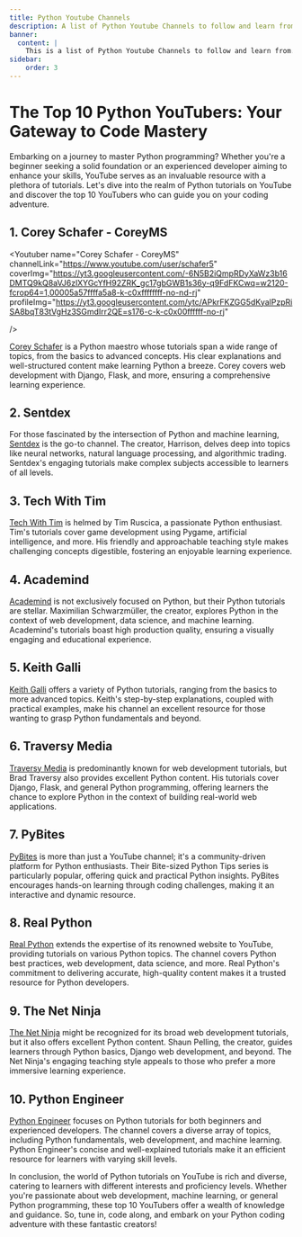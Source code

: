 ```yaml
---
title: Python Youtube Channels
description: A list of Python Youtube Channels to follow and learn from. Be sure to subscribe to them. Top 10 Python Youtube Channels. Learn Python from Youtube.
banner:
  content: |
    This is a list of Python Youtube Channels to follow and learn from. Be sure to subscribe to them. Top 10 Python Youtube Channels. We don't mean to rank them, but we have to put them in some order and mean to offend no one. If there are any channels that you think should be on this list, please let us know.
sidebar:
    order: 3
---
```


# The Top 10 Python YouTubers: Your Gateway to Code Mastery

Embarking on a journey to master Python programming? Whether you're a beginner seeking a solid foundation or an experienced developer aiming to enhance your skills, YouTube serves as an invaluable resource with a plethora of tutorials. Let's dive into the realm of Python tutorials on YouTube and discover the top 10 YouTubers who can guide you on your coding adventure.

## 1. **Corey Schafer - CoreyMS**
<Youtuber 
name="Corey Schafer - CoreyMS" 
channelLink="https://www.youtube.com/user/schafer5"
coverImg="https://yt3.googleusercontent.com/-6N5B2iQmpRDyXaWz3b16DMTQ9kQ8aVJ6zlXYGcYfH92ZRK_gc17gbGWB1s36y-q9FdFKCwq=w2120-fcrop64=1,00005a57ffffa5a8-k-c0xffffffff-no-nd-rj"
profileImg="https://yt3.googleusercontent.com/ytc/APkrFKZGG5dKyalPzpRiSA8bqT83tVgHz3SGmdIrr2QE=s176-c-k-c0x00ffffff-no-rj"

/>

[Corey Schafer](https://www.youtube.com/user/schafer5) is a Python maestro whose tutorials span a wide range of topics, from the basics to advanced concepts. His clear explanations and well-structured content make learning Python a breeze. Corey covers web development with Django, Flask, and more, ensuring a comprehensive learning experience.

## 2. **Sentdex**

<Youtuber
name="Sentdex"
channelLink="https://www.youtube.com/user/sentdex"
coverImg="https://yt3.googleusercontent.com/AdsQ7Y_LmNBm5e_hTmyOT9bu562Dy2ZWE9M7dAomKAplyJZ1n8F1fFH_puhtnI2xnGcBcdeL=w2120-fcrop64=1,00005a57ffffa5a8-k-c0xffffffff-no-nd-rj"
profileImg="https://yt3.googleusercontent.com/ytc/APkrFKYJuM9JCGWxOqFPrxRH09LZQHekpZ5z43oJ7sWepA=s176-c-k-c0x00ffffff-no-rj"
/>

For those fascinated by the intersection of Python and machine learning, [Sentdex](https://www.youtube.com/user/sentdex) is the go-to channel. The creator, Harrison, delves deep into topics like neural networks, natural language processing, and algorithmic trading. Sentdex's engaging tutorials make complex subjects accessible to learners of all levels.

## 3. **Tech With Tim**

<Youtuber
name="Tech With Tim"
channelLink="https://www.youtube.com/channel/UC4JX40jDee_tINbkjycV4Sg"
coverImg="https://yt3.googleusercontent.com/09_PNnIaqzx6swUSo17evZg99ST-lHD8Y-FL6ODH2zKY9uaje-E52_d7SHehOkxYg65Re0Pmag=w2120-fcrop64=1,00005a57ffffa5a8-k-c0xffffffff-no-nd-rj"
profileImg="https://yt3.googleusercontent.com/ytc/APkrFKYHht64W4oJH1AaeZH7o5CBS2B2xLMTDrPyaN0TiA=s176-c-k-c0x00ffffff-no-rj"
/>

[Tech With Tim](https://www.youtube.com/channel/UC4JX40jDee_tINbkjycV4Sg) is helmed by Tim Ruscica, a passionate Python enthusiast. Tim's tutorials cover game development using Pygame, artificial intelligence, and more. His friendly and approachable teaching style makes challenging concepts digestible, fostering an enjoyable learning experience.

## 4. **Academind**

<Youtuber
name="Academind"
channelLink="https://www.youtube.com/c/Academind"
coverImg="https://yt3.googleusercontent.com/j6vprjTgjWFBukddRjLZjf4Dz7aVMkNMwhdUTNYoCuYrRePBJZmOK53S7cd47IfwRtBylKs-=w2120-fcrop64=1,00005a57ffffa5a8-k-c0xffffffff-no-nd-rj"
profileImg="https://yt3.googleusercontent.com/z8m8Nc31z3PdVqbMPzS_MEApQKgXjP6faDEto0lIPXy9S50QSSMtCYHZ5V-opH73q9BAjxpb_g=s176-c-k-c0x00ffffff-no-rj"
/>

[Academind](https://www.youtube.com/c/Academind) is not exclusively focused on Python, but their Python tutorials are stellar. Maximilian Schwarzmüller, the creator, explores Python in the context of web development, data science, and machine learning. Academind's tutorials boast high production quality, ensuring a visually engaging and educational experience.

## 5. **Keith Galli**

<Youtuber
name="Keith Galli"
channelLink="https://www.youtube.com/@KeithGalli"
coverImg="https://yt3.googleusercontent.com/V27xfJjsKz8SHRwulm1pzYJZVpJbVBTvIg4JdHKyuN9m6jysm2gxZvHT3DxUiik4vihTaFxx5g=w1138-fcrop64=1,00005a57ffffa5a8-k-c0xffffffff-no-nd-rj"
profileImg="https://yt3.googleusercontent.com/ytc/APkrFKYeHI7egWjgH6q9PikMUa1SLZ4xcUe0oZV-lq5GqA=s176-c-k-c0x00ffffff-no-rj"
/>

[Keith Galli](https://www.youtube.com/@KeithGalli) offers a variety of Python tutorials, ranging from the basics to more advanced topics. Keith's step-by-step explanations, coupled with practical examples, make his channel an excellent resource for those wanting to grasp Python fundamentals and beyond.

## 6. **Traversy Media**

<Youtuber
name="Traversy Media"
channelLink="https://www.youtube.com/user/TechGuyWeb"
coverImg="https://yt3.googleusercontent.com/FGxGbXEEUNf5GWcraGa-f4PLGdDGIgOf4C6LH0PKH3ug-W8PR0tXkUq8eKPAbz8kCFKhVck7tA=w2120-fcrop64=1,00005a57ffffa5a8-k-c0xffffffff-no-nd-rj"
profileImg="https://yt3.googleusercontent.com/ytc/APkrFKYcYswt_UhD7D0j6ddiQz6Gb8Q_vSJOjhYI0CoXSw=s176-c-k-c0x00ffffff-no-rj"
/>

[Traversy Media](https://www.youtube.com/user/TechGuyWeb) is predominantly known for web development tutorials, but Brad Traversy also provides excellent Python content. His tutorials cover Django, Flask, and general Python programming, offering learners the chance to explore Python in the context of building real-world web applications.

## 7. **PyBites**

[PyBites](https://www.youtube.com/@Pybites) is more than just a YouTube channel; it's a community-driven platform for Python enthusiasts. Their Bite-sized Python Tips series is particularly popular, offering quick and practical Python insights. PyBites encourages hands-on learning through coding challenges, making it an interactive and dynamic resource.

## 8. **Real Python**

[Real Python](https://www.youtube.com/c/realpython) extends the expertise of its renowned website to YouTube, providing tutorials on various Python topics. The channel covers Python best practices, web development, data science, and more. Real Python's commitment to delivering accurate, high-quality content makes it a trusted resource for Python developers.

## 9. **The Net Ninja**

[The Net Ninja](https://www.youtube.com/c/TheNetNinja) might be recognized for its broad web development tutorials, but it also offers excellent Python content. Shaun Pelling, the creator, guides learners through Python basics, Django web development, and beyond. The Net Ninja's engaging teaching style appeals to those who prefer a more immersive learning experience.

## 10. **Python Engineer**

[Python Engineer](https://www.youtube.com/c/PythonEngineer) focuses on Python tutorials for both beginners and experienced developers. The channel covers a diverse array of topics, including Python fundamentals, web development, and machine learning. Python Engineer's concise and well-explained tutorials make it an efficient resource for learners with varying skill levels.

In conclusion, the world of Python tutorials on YouTube is rich and diverse, catering to learners with different interests and proficiency levels. Whether you're passionate about web development, machine learning, or general Python programming, these top 10 YouTubers offer a wealth of knowledge and guidance. So, tune in, code along, and embark on your Python coding adventure with these fantastic creators!